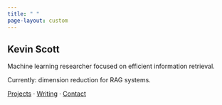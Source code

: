 ```yaml
---
title: " "
page-layout: custom
---
```


::: {.minimal-hero}
# Kevin Scott

Machine learning researcher focused on efficient information retrieval.

Currently: dimension reduction for RAG systems.
:::

::: {.minimal-nav}
[Projects](projects.qmd) · [Writing](blog.qmd) · [Contact](contact.qmd)
:::